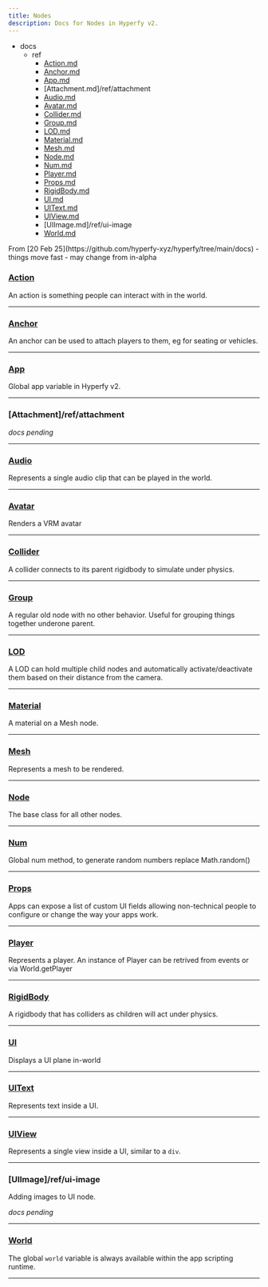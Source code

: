 ```yaml
---
title: Nodes
description: Docs for Nodes in Hyperfy v2.
---
```


<FileTree>

- docs
  - ref
    - [Action.md](/ref/action/)
    - [Anchor.md](/ref/anchor)
    - [App.md](/ref/app)
    - [Attachment.md]/ref/attachment
    - [Audio.md](/ref/audio)
    - [Avatar.md](/ref/avatar)
    - [Collider.md](/ref/collider)
    - [Group.md](/ref/group)
    - [LOD.md](/ref/lod)
    - [Material.md](/ref/material)
    - [Mesh.md](/ref/mesh)
    - [Node.md](/ref/node)
    - [Num.md](/ref/num)
    - [Player.md](/ref/player)
    - [Props.md](/ref/props)
    - [RigidBody.md](/ref/rigid-body)
    - [UI.md](/ref/ui)
    - [UIText.md](/ref/ui-text)
    - [UIView.md](/ref/ui-view)
    - [UIImage.md]/ref/ui-image
    - [World.md](/ref/world)


</FileTree>


<Aside type="caution">
From [20 Feb 25](https://github.com/hyperfy-xyz/hyperfy/tree/main/docs)  - things move fast - may change from in-alpha
</Aside>


### [Action](/ref/action)

An action is something people can interact with in the world.

---

### [Anchor](/ref/anchor)

An anchor can be used to attach players to them, eg for seating or vehicles.

---

### [App](/ref/app)
Global app variable in Hyperfy v2.

---

### [Attachment]/ref/attachment

*docs pending*

---

### [Audio](/ref/audio)
Represents a single audio clip that can be played in the world.

---

### [Avatar](/ref/avatar)
Renders a VRM avatar

---

### [Collider](/ref/collider)
A collider connects to its parent rigidbody to simulate under physics.

---

### [Group](/ref/group)
A regular old node with no other behavior. Useful for grouping things together underone parent.

---

### [LOD](/ref/lod)
A LOD can hold multiple child nodes and automatically activate/deactivate them based on their distance from the camera.

---

### [Material](/ref/material)
A material on a Mesh node.

---

### [Mesh](/ref/mesh)
Represents a mesh to be rendered.

---

### [Node](/ref/node)
The base class for all other nodes.

---

### [Num](/ref/num)
Global num method, to generate random numbers replace Math.random()

---

### [Props](/ref/props)
Apps can expose a list of custom UI fields allowing non-technical people to configure or change the way your apps work.

---

### [Player](/ref/player)
Represents a player. An instance of Player can be retrived from events or via World.getPlayer

---

### [RigidBody](/ref/rigid-body)
A rigidbody that has colliders as children will act under physics.

---

### [UI](/ref/ui)
Displays a UI plane in-world

---

### [UIText](/ref/ui-text)
Represents text inside a UI.

---

### [UIView](/ref/ui-view)
Represents a single view inside a UI, similar to a `div`.

---

### [UIImage]/ref/ui-image
Adding images to UI node.

*docs pending*

---

### [World](/ref/world)
The global `world` variable is always available within the app scripting runtime.

---